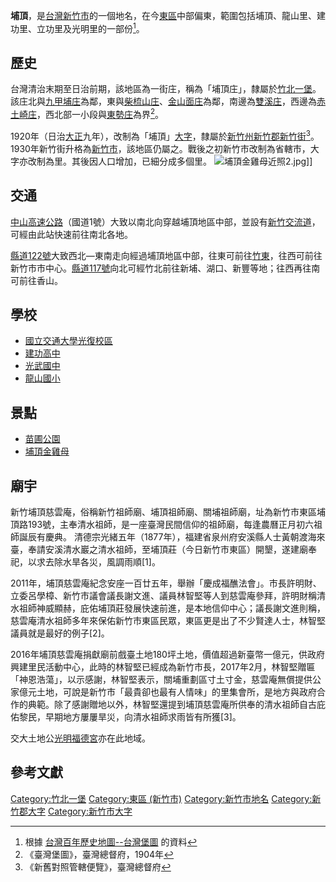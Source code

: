 {{noteTA
|1 = zh-cn:庄; zh-hk:庄; zh-tw:庄;
}}
'''埔頂'''，是[[台灣|台灣]][[新竹市|新竹市]]的一個地名，在今[[東區_(新竹市)|東區]]中部偏東，範圍包括埔頂、龍山里、建功里、立功里及光明里的一部份<ref>根據 [http://gissrv4.sinica.edu.tw/gis/twhgis.aspx 台灣百年歷史地圖--台灣堡圖] {{Wayback|url=http://gissrv4.sinica.edu.tw/gis/twhgis.aspx |date=20190630201431 }} 的資料</ref>。

==歷史==
台灣清治末期至日治前期，該地區為一街庄，稱為「埔頂庄」，隸屬於[[竹北一堡|竹北一堡]]。該庄北與[[九甲埔庄|九甲埔庄]]為鄰，東與[[柴梳山庄|柴梳山庄]]、[[金山面庄|金山面庄]]為鄰，南邊為[[雙溪_(新竹縣)|雙溪庄]]，西邊為[[赤土崎庄|赤土崎庄]]，西北部一小段與[[東勢庄|東勢庄]]為界<ref>《臺灣堡圖》，臺灣總督府，1904年</ref>。

1920年（日治[[大正|大正]]九年），改制為「埔頂」[[大字|大字]]，隸屬於[[新竹州|新竹州]][[新竹郡|新竹郡]][[新竹街|新竹街]]<ref>《新舊對照管轄便覽》，臺灣總督府</ref>。1930年新竹街升格為[[新竹市_(州轄市)|新竹市]]，該地區仍屬之。戰後之初新竹市改制為省轄市，大字亦改制為里。其後因人口增加，已細分成多個里。
[[File:埔頂金雞母近照2.jpg|thumb]]]]
==交通==
[[中山高速公路|中山高速公路]]（國道1號）大致以南北向穿越埔頂地區中部，並設有[[新竹交流道|新竹交流道]]，可經由此站快速前往南北各地。

[[縣道122號|縣道122號]]大致西北—東南走向經過埔頂地區中部，往東可前往[[竹東|竹東]]，往西可前往新竹市市中心。[[縣道117號|縣道117號]]向北可經竹北前往新埔、湖口、新豐等地；往西再往南可前往香山。

==學校==
* [[國立交通大學光復校區|國立交通大學光復校區]]
* [[建功高中|建功高中]]
* [[光武國中|光武國中]]
* [[龍山國小|龍山國小]]

==景點==
* [[苗圃公園|苗圃公園]]
* [[埔頂金雞母|埔頂金雞母]]

==廟宇==
新竹埔頂慈雲庵，俗稱新竹祖師廟、埔頂祖師廟、關埔祖師廟，址為新竹市東區埔頂路193號，主奉清水祖師，是一座臺灣民間信仰的祖師廟，每逢農曆正月初六祖師誕辰有慶典。
清德宗光緒五年（1877年），福建省泉州府安溪縣人士黃朝渡海來臺，奉請安溪清水巖之清水祖師，至埔頂莊（今日新竹市東區）開墾，遂建廟奉祀，以求去除水旱各災，風調雨順[1]。

2011年，埔頂慈雲庵紀念安座一百廿五年，舉辦「慶成福醮法會」。市長許明財、立委呂學樟、新竹市議會議長謝文進、議員林智堅等人到慈雲庵參拜，許明財稱清水祖師神威顯赫，庇佑埔頂莊發展快速前進，是本地信仰中心；議長謝文進則稱，慈雲庵清水祖師多年來保佑新竹市東區民眾，東區更是出了不少賢達人士，林智堅議員就是最好的例子[2]。

2016年埔頂慈雲庵捐獻廟前戲臺土地180坪土地，價值超過新臺幣一億元，供政府興建里民活動中心，此時的林智堅已經成為新竹市長，2017年2月，林智堅贈匾「神恩浩蕩」，以示感謝，林智堅表示，關埔重劃區寸土寸金，慈雲庵無償提供公家億元土地，可說是新竹市「最貴卻也最有人情味」的里集會所，是地方與政府合作的典範。除了感謝贈地以外，林智堅還提到埔頂慈雲庵所供奉的清水祖師自古庇佑黎民，早期地方屢屢旱災，向清水祖師求雨皆有所獲[3]。

交大土地公[[光明福德宮|光明福德宮]]亦在此地域。

==參考文獻==
{{reflist}}

{{新竹郡}}
{{新竹市舊町名}}

[[Category:竹北一堡|Category:竹北一堡]]
[[Category:東區_(新竹市)|Category:東區 (新竹市)]]
[[Category:新竹市地名|Category:新竹市地名]]
[[Category:新竹郡大字|Category:新竹郡大字]]
[[Category:新竹市大字|Category:新竹市大字]]